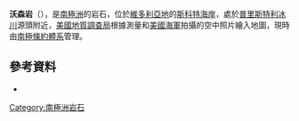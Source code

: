 {{coord|73|50|S|161|45|E|display=title}}

'''沃森岩'''（{{lang-en|Wasson Rock}}），是[[南極洲|南極洲]]的岩石，位於[[維多利亞地|維多利亞地]]的[[斯科特海岸|斯科特海岸]]，處於[[普里斯特利冰川|普里斯特利冰川]]源頭附近，[[美國地質調查局|美國地質調查局]]根據測量和[[美國海軍|美國海軍]]拍攝的空中照片繪入地圖，現時由[[南極條約體系|南極條約體系]]管理。

==參考資料==
*{{usgs-gazetteer}}

{{DEFAULTSORT:Wasson Rock}}
[[Category:南極洲岩石|Category:南極洲岩石]]


{{ScottCoast-geo-stub}}